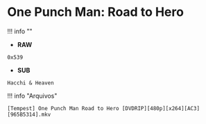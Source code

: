 # One Punch Man: Road to Hero

!!! info ""
- **RAW**
```
0x539
```
- **SUB**
```
Hacchi & Heaven
```


!!! info "Arquivos"
```
[Tempest] One Punch Man Road to Hero [DVDRIP][480p][x264][AC3] [965B5314].mkv
```
